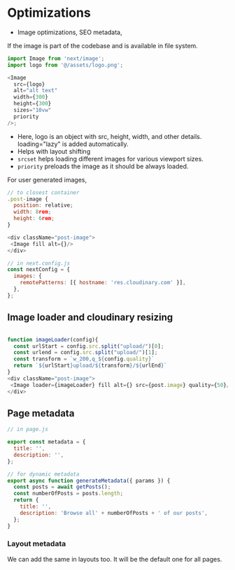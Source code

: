 # Optimizations

- Image optimizations, SEO metadata,

If the image is part of the codebase and is available in file system.

```js
import Image from 'next/image';
import logo from '@/assets/logo.png';

<Image
  src={logo}
  alt="alt text"
  width={300}
  height={300}
  sizes="10vw"
  priority
/>;
```

- Here, logo is an object with src, height, width, and other details. loading="lazy" is added automatically.
- Helps with layout shifting
- `srcset` helps loading different images for various viewport sizes.
- `priority` preloads the image as it should be always loaded.

For user generated images,

```js
// to closest container
.post-image {
  position: relative;
  width: 8rem;
  height: 6rem;
}

<div className="post-image">
 <Image fill alt={}/>
</div>

// in next.config.js
const nextConfig = {
  images: {
    remotePatterns: [{ hostname: 'res.cloudinary.com' }],
  },
};
```

## Image loader and cloudinary resizing

```js

function imageLoader(config){
  const urlStart = config.src.split("upload/")[0];
  const urlend = config.src.split("upload/")[1];
  const transform = `w_200,q_${config.quality}`
  return `${urlStart}upload/${transform}/${urlEnd}`
}
<div className="post-image">
 <Image loader={imageLoader} fill alt={} src={post.image} quality={50}/>
</div>
```

## Page metadata

```js
// in page.js

export const metadata = {
  title: '',
  description: '',
};

// for dynamic metadata
export async function generateMetadata({ params }) {
  const posts = await getPosts();
  const numberOfPosts = posts.length;
  return {
    title: '',
    description: 'Browse all' + numberOfPosts + ' of our posts',
  };
}
```

### Layout metadata

We can add the same in layouts too. It will be the default one for all pages.
